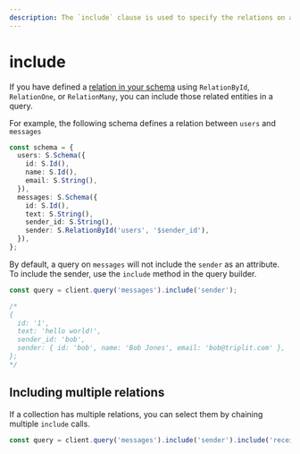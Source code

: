 ```yaml
---
description: The `include` clause is used to specify the relations on an entity that should be included in a query.
---
```


# include

If you have defined a [relation in your schema](/schemas/relations) using `RelationById`, `RelationOne`, or `RelationMany`, you can include those related entities in a query.

For example, the following schema defines a relation between `users` and `messages`

```typescript
const schema = {
  users: S.Schema({
    id: S.Id(),
    name: S.Id(),
    email: S.String(),
  }),
  messages: S.Schema({
    id: S.Id(),
    text: S.String(),
    sender_id: S.String(),
    sender: S.RelationById('users', '$sender_id'),
  }),
};
```

By default, a query on `messages` will not include the `sender` as an attribute. To include the sender, use the `include` method in the query builder.

```typescript
const query = client.query('messages').include('sender');

/*
{
  id: '1',
  text: 'hello world!',
  sender_id: 'bob',
  sender: { id: 'bob', name: 'Bob Jones', email: 'bob@triplit.com' },
};
*/
```

## Including multiple relations

If a collection has multiple relations, you can select them by chaining multiple `include` calls.

```typescript
const query = client.query('messages').include('sender').include('receiver');
```
